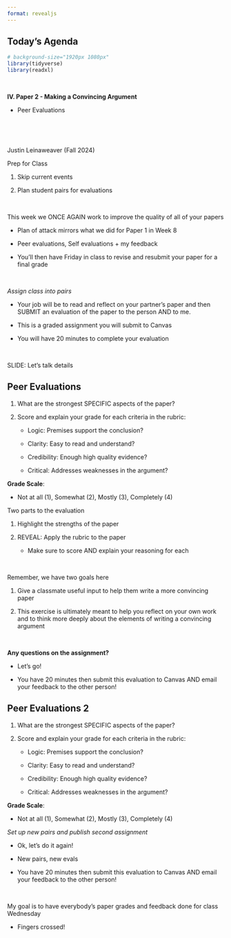 ```yaml
---
format: revealjs
---
```



## Today's Agenda {background-image="Images/background-news_v2.png" .center}

```r
# background-size="1920px 1080px"
library(tidyverse)
library(readxl)
```

<br>

::: {.r-fit-text}
**IV. Paper 2 - Making a Convincing Argument**

- Peer Evaluations
:::

<br>

<br>

::: r-stack
Justin Leinaweaver (Fall 2024)
:::

::: notes
Prep for Class

1. Skip current events

2. Plan student pairs for evaluations

<br>

This week we ONCE AGAIN work to improve the quality of all of your papers

- Plan of attack mirrors what we did for Paper 1 in Week 8

- Peer evaluations, Self evaluations + my feedback

- You'll then have Friday in class to revise and resubmit your paper for a final grade

<br>

*Assign class into pairs*

- Your job will be to read and reflect on your partner's paper and then SUBMIT an evaluation of the paper to the person AND to me.

- This is a graded assignment you will submit to Canvas

- You will have 20 minutes to complete your evaluation

<br>

SLIDE: Let's talk details

:::



## Peer Evaluations {background-image="Images/background-news_v2.png" .center}

1. What are the strongest SPECIFIC aspects of the paper?

2. Score and explain your grade for each criteria in the rubric:

    - Logic: Premises support the conclusion?
    
    - Clarity: Easy to read and understand?
    
    - Credibility: Enough high quality evidence?
    
    - Critical: Addresses weaknesses in the argument?
    
**Grade Scale**: 

- Not at all (1), Somewhat (2), Mostly (3), Completely (4)

::: notes

Two parts to the evaluation

1. Highlight the strengths of the paper

2. REVEAL: Apply the rubric to the paper
    - Make sure to score AND explain your reasoning for each

<br>

Remember, we have two goals here

1. Give a classmate useful input to help them write a more convincing paper

2. This exercise is ultimately meant to help you reflect on your own work and to think more deeply about the elements of writing a convincing argument

<br>

**Any questions on the assignment?**

- Let's go!

- You have 20 minutes then submit this evaluation to Canvas AND email your feedback to the other person!

:::



## Peer Evaluations 2 {background-image="Images/background-news_v2.png" .center}

1. What are the strongest SPECIFIC aspects of the paper?

2. Score and explain your grade for each criteria in the rubric:

    - Logic: Premises support the conclusion?
    
    - Clarity: Easy to read and understand?
    
    - Credibility: Enough high quality evidence?
    
    - Critical: Addresses weaknesses in the argument?
    
**Grade Scale**: 

- Not at all (1), Somewhat (2), Mostly (3), Completely (4)

::: notes

*Set up new pairs and publish second assignment*

- Ok, let's do it again!

- New pairs, new evals

- You have 20 minutes then submit this evaluation to Canvas AND email your feedback to the other person!

<br>

My goal is to have everybody's paper grades and feedback done for class Wednesday

- Fingers crossed!

:::
